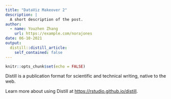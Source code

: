 ```yaml
---
title: "DataViz Makeover 2"
description: |
  A short description of the post.
author:
  - name: Youzhen Zhang
    url: https://example.com/norajones
date: 06-10-2021
output:
  distill::distill_article:
    self_contained: false
---
```



```r
knitr::opts_chunk$set(echo = FALSE)
```

Distill is a publication format for scientific and technical writing, native to the web.

Learn more about using Distill at <https://rstudio.github.io/distill>.


